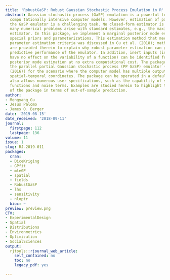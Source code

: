 ```yaml
---
title: 'RobustGaSP: Robust Gaussian Stochastic Process Emulation in R'
abstract: Gaussian stochastic process (GaSP) emulation is a powerful tool for approximating
  compu tationally intensive computer models. However, estimation of parameters in
  the GaSP emulator is a challenging task. No closed-form estimator is available and
  many numerical problems arise with standard estimates, e.g., the maximum likelihood
  estimator. In this package, we implement a marginal posterior mode estimator, for
  special priors and parameterizations. This estimation method that meets the robust
  parameter estimation criteria was discussed in Gu et al. (2018); mathematical reasons
  are provided therein to explain why robust parameter estimation can greatly improve
  predictive performance of the emulator. In addition, inert inputs (inputs that almost
  have no effect on the variability of a function) can be identified from the marginal
  posterior mode estimation at no extra computational cost. The package also implements
  the parallel partial Gaussian stochastic process (PP GaSP) emulator (Gu and Berger
  (2016)) for the scenario where the computer model has multiple outputs on, for example,
  spatial-temporal coordinates. The package can be operated in a default mode, but
  also allows numerous user specifications, such as the capability of specifying trend
  functions and noise terms. Examples are studied herein to highlight the performance
  of the package in terms of out-of-sample prediction.
author:
- Mengyang Gu
- Jesus Palomo
- James O. Berger
date: '2019-08-15'
date_received: '2018-09-11'
journal:
  firstpage: 112
  lastpage: 136
volume: 11
issue: 1
slug: RJ-2019-011
packages:
  cran:
  - DiceKriging
  - GPfit
  - mleGP
  - spatial
  - fields
  - RobustGaSP
  - lhs
  - sensitivity
  - nloptr
  bioc: ~
preview: preview.png
CTV:
- ExperimentalDesign
- Spatial
- Distributions
- Environmetrics
- Optimization
- SocialSciences
output:
  rjtools::rjournal_web_article:
    self_contained: no
    toc: no
    legacy_pdf: yes

---
```

